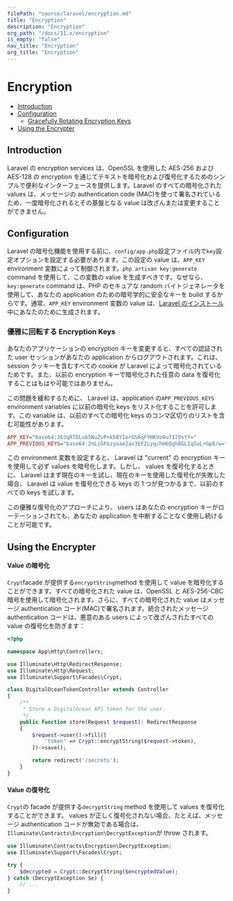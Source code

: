 ```yaml
---
filePath: "source/laravel/encryption.md"
title: "Encryption"
description: "Encryption"
org_path: "/docs/11.x/encryption"
is_empty: "false"
nav_title: "Encryption"
org_title: "Encryption"
---
```


# Encryption

- [Introduction](#introduction)
- [Configuration](#configuration)
  - [Gracefully Rotating Encryption Keys](#gracefully-rotating-encryption-keys)
- [Using the Encrypter](#using-the-encrypter)

<a name="introduction"></a>

## Introduction

Laravel の encryption services は、OpenSSL を使用した AES-256 および AES-128 の encryption を通じてテキストを暗号化および復号化するためのシンプルで便利なインターフェースを提供します。Laravel のすべての暗号化された values は、メッセージの authentication code (MAC)を使って署名されているため、一度暗号化されるとその基盤となる value は改ざんまたは変更することができません。

<a name="configuration"></a>

## Configuration

Laravel の暗号化機能を使用する前に、`config/app.php`設定ファイル内で`key`設定オプションを設定する必要があります。この設定の value は、`APP_KEY` environment 変数によって制御されます。`php artisan key:generate` command を使用して、この変数の value を生成すべきです。なぜなら、`key:generate` command は、PHP のセキュアな random バイトジェネレータを使用して、あなたの application のための暗号学的に安全なキーを build するからです。通常、`APP_KEY` environment 変数の value は、[Laravel のインストール](/ja/php/laravel/v11.x/02-getting-started/01-installation)中にあなたのために生成されます。

<a name="gracefully-rotating-encryption-keys"></a>

### 優雅に回転する Encryption Keys

あなたのアプリケーションの encryption キーを変更すると、すべての認証された user セッションがあなたの application からログアウトされます。これは、 session クッキーを含むすべての cookie が Laravel によって暗号化されているためです。また、以前の encryption キーで暗号化された任意の data を復号化することはもはや可能ではありません。

この問題を緩和するために、 Laravel は、application の`APP_PREVIOUS_KEYS` environment variables に以前の暗号化 keys をリスト化することを許可します。この variable は、以前のすべての暗号化 keys のコンマ区切りのリストを含む可能性があります。

```ini
APP_KEY="base64:J63qRTDLub5NuZvP+kb8YIorGS6qFYHKVo6u7179stY="
APP_PREVIOUS_KEYS="base64:2nLsGFGzyoae2ax3EF2Lyq/hH6QghBGLIq5uL+Gp8/w="
```

この environment 変数を設定すると、 Laravel は "current" の encryption キーを使用して必ず values を暗号化します。しかし、 values を復号化するときに、 Laravel はまず現在のキーを試し、現在のキーを使用した復号化が失敗した場合、 Laravel は value を復号化できる keys の 1 つが見つかるまで、以前のすべての keys を試します。

この優雅な復号化のアプローチにより、 users はあなたの encryption キーがローテーションされても、あなたの application を中断することなく使用し続けることが可能です。

<a name="using-the-encrypter"></a>

## Using the Encrypter

<a name="encrypting-a-value"></a>

#### Value の暗号化

`Crypt`facade が提供する`encryptString`method を使用して value を暗号化することができます。すべての暗号化された value は、OpenSSL と AES-256-CBC 暗号を使用して暗号化されます。さらに、すべての暗号化された value はメッセージ authentication コード(MAC)で署名されます。統合されたメッセージ authentication コードは、悪意のある users によって改ざんされたすべての value の復号化を防ぎます：

```php
<?php

namespace App\Http\Controllers;

use Illuminate\Http\RedirectResponse;
use Illuminate\Http\Request;
use Illuminate\Support\Facades\Crypt;

class DigitalOceanTokenController extends Controller
{
    /**
     * Store a DigitalOcean API token for the user.
     */
    public function store(Request $request): RedirectResponse
    {
        $request->user()->fill([
            'token' => Crypt::encryptString($request->token),
        ])->save();

        return redirect('/secrets');
    }
}
```

<a name="decrypting-a-value"></a>

#### Value の復号化

`Crypt`の facade が提供する`decryptString` method を使用して values を復号化することができます。 values が正しく復号化されない場合、たとえば、メッセージ authentication コードが無効である場合は、`Illuminate\Contracts\Encryption\DecryptException`が throw されます。

```php
use Illuminate\Contracts\Encryption\DecryptException;
use Illuminate\Support\Facades\Crypt;

try {
    $decrypted = Crypt::decryptString($encryptedValue);
} catch (DecryptException $e) {
    // ...
}

```
